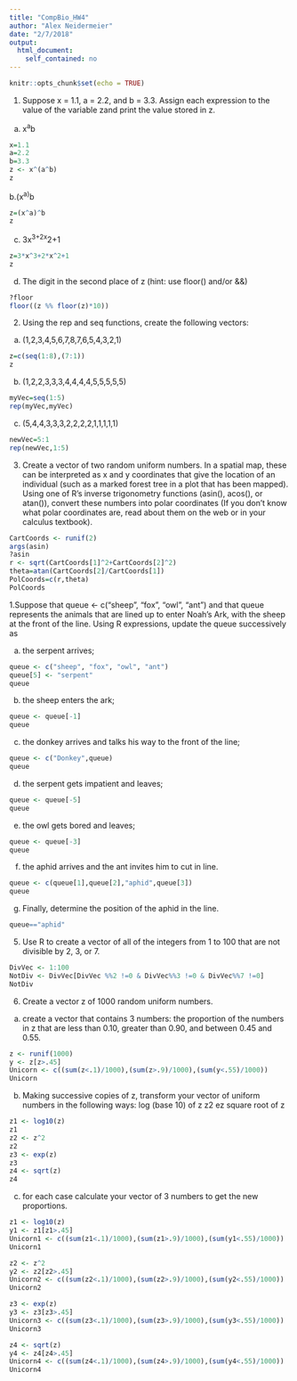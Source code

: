 ```yaml
---
title: "CompBio_HW4"
author: "Alex Neidermeier"
date: "2/7/2018"
output: 
  html_document: 
    self_contained: no
---
```


```r
knitr::opts_chunk$set(echo = TRUE)
```

1. Suppose x = 1.1, a = 2.2, and b = 3.3. Assign each expression to the value of the variable zand print the value stored in z.
a. x^a^b
```r
x=1.1
a=2.2
b=3.3
z <- x^(a^b)
z
```

b.(x^a)^b
```r
z=(x^a)^b
z
```

c. 3x^3+2x^2+1
```r
z=3*x^3+2*x^2+1
z
```

d. The digit in the second place of z (hint: use floor() and/or &&)
```r
?floor
floor((z %% floor(z)*10))

```

2. Using the rep and seq functions, create the following vectors:
a. (1,2,3,4,5,6,7,8,7,6,5,4,3,2,1)
```r
z=c(seq(1:8),(7:1))
z
```

b. (1,2,2,3,3,3,4,4,4,4,5,5,5,5,5)
```r
myVec=seq(1:5)
rep(myVec,myVec)

```

c. (5,4,4,3,3,3,2,2,2,2,1,1,1,1,1)
```r
newVec=5:1
rep(newVec,1:5)
```

3. Create a vector of two random uniform numbers. In a spatial map, these can be interpreted as x and y coordinates that give the location of an individual (such as a marked forest tree in a plot that has been mapped). Using one of R’s inverse trigonometry functions (asin(), acos(), or atan()), convert these numbers into polar coordinates (If you don’t know what polar coordinates are, read about them on the web or in your calculus textbook).
```r
CartCoords <- runif(2)
args(asin)
?asin
r <- sqrt(CartCoords[1]^2+CartCoords[2]^2)
theta=atan(CartCoords[2]/CartCoords[1])
PolCoords=c(r,theta)
PolCoords
```

1.Suppose that queue <- c("sheep", "fox", "owl", "ant") and that queue represents the animals that are lined up to enter Noah’s Ark, with the sheep at the front of the line. Using R expressions, update the queue successively as

a. the serpent arrives;
```r
queue <- c("sheep", "fox", "owl", "ant")
queue[5] <- "serpent"
queue

```

b. the sheep enters the ark;
```r
queue <- queue[-1]
queue
```

c. the donkey arrives and talks his way to the front of the line;
```r
queue <- c("Donkey",queue)
queue
```


d. the serpent gets impatient and leaves;
```r
queue <- queue[-5]
queue
```

e. the owl gets bored and leaves;
```r
queue <- queue[-3]
queue
```

f. the aphid arrives and the ant invites him to cut in line.
```r
queue <- c(queue[1],queue[2],"aphid",queue[3])
queue
```

g. Finally, determine the position of the aphid in the line.
```r
queue=="aphid"

```

5. Use R to create a vector of all of the integers from 1 to 100 that are not divisible by 2, 3, or 7.

```r
DivVec <- 1:100
NotDiv <- DivVec[DivVec %%2 !=0 & DivVec%%3 !=0 & DivVec%%7 !=0]
NotDiv

```

6. Create a vector z of 1000 random uniform numbers.
a. create a vector that contains 3 numbers: the proportion of the numbers in z that are less than 0.10, greater than 0.90, and between 0.45 and 0.55.
```r
z <- runif(1000)
y <- z[z>.45]
Unicorn <- c((sum(z<.1)/1000),(sum(z>.9)/1000),(sum(y<.55)/1000))
Unicorn
```

b. Making successive copies of z, transform your vector of uniform numbers in the following ways:
log (base 10) of z
z2
ez
square root of z
```r
z1 <- log10(z)
z1
z2 <- z^2
z2
z3 <- exp(z)
z3
z4 <- sqrt(z)
z4
```

c. for each case calculate your vector of 3 numbers to get the new proportions.
```r
z1 <- log10(z)
y1 <- z1[z1>.45]
Unicorn1 <- c((sum(z1<.1)/1000),(sum(z1>.9)/1000),(sum(y1<.55)/1000))
Unicorn1

z2 <- z^2
y2 <- z2[z2>.45]
Unicorn2 <- c((sum(z2<.1)/1000),(sum(z2>.9)/1000),(sum(y2<.55)/1000))
Unicorn2

z3 <- exp(z)
y3 <- z3[z3>.45]
Unicorn3 <- c((sum(z3<.1)/1000),(sum(z3>.9)/1000),(sum(y3<.55)/1000))
Unicorn3

z4 <- sqrt(z)
y4 <- z4[z4>.45]
Unicorn4 <- c((sum(z4<.1)/1000),(sum(z4>.9)/1000),(sum(y4<.55)/1000))
Unicorn4
```

